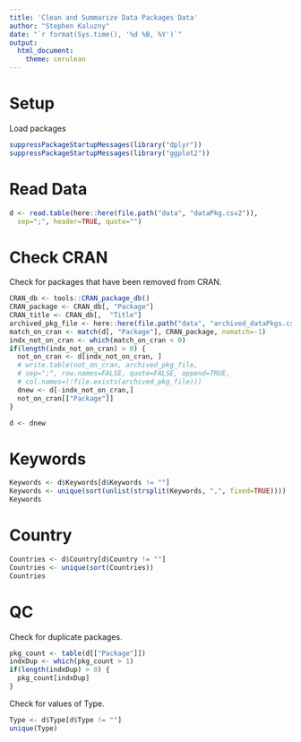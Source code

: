 ```yaml
---
title: 'Clean and Summarize Data Packages Data'
author: "Stephen Kaluzny"
date: "`r format(Sys.time(), '%d %B, %Y')`"
output:
  html_document:
    theme: cerulean 
---
```


# Setup
Load packages

```r
suppressPackageStartupMessages(library("dplyr"))
suppressPackageStartupMessages(library("ggplot2"))
```

# Read Data

```r
d <- read.table(here::here(file.path("data", "dataPkg.csv2")),
  sep=";", header=TRUE, quote="")
```

# Check CRAN

Check for packages that have been removed from CRAN.

```r
CRAN_db <- tools::CRAN_package_db()
CRAN_package <- CRAN_db[, "Package"]
CRAN_title <- CRAN_db[,  "Title"]
archived_pkg_file <- here::here(file.path("data", "archived_dataPkgs.csv2"))
match_on_cran <- match(d[, "Package"], CRAN_package, nomatch=-1)
indx_not_on_cran <- which(match_on_cran < 0)
if(length(indx_not_on_cran) > 0) {
  not_on_cran <- d[indx_not_on_cran, ]
  # write.table(not_on_cran, archived_pkg_file,
  # sep=";", row.names=FALSE, quote=FALSE, append=TRUE,
  # col.names=(!file.exists(archived_pkg_file)))
  dnew <- d[-indx_not_on_cran,]
  not_on_cran[["Package"]]
}
```

```r
d <- dnew
```


# Keywords

```r
Keywords <- d$Keywords[d$Keywords != ""]
Keywords <- unique(sort(unlist(strsplit(Keywords, ",", fixed=TRUE))))
Keywords
```

# Country
```r
Countries <- d$Country[d$Country != ""]
Countries <- unique(sort(Countries))
Countries
```


# QC

Check for duplicate packages.
```r
pkg_count <- table(d[["Package"]])
indxDup <- which(pkg_count > 1)
if(length(indxDup) > 0) {
  pkg_count[indxDup]
}
```

Check for values of Type.
```r
Type <- d$Type[d$Type != ""]
unique(Type)
```
